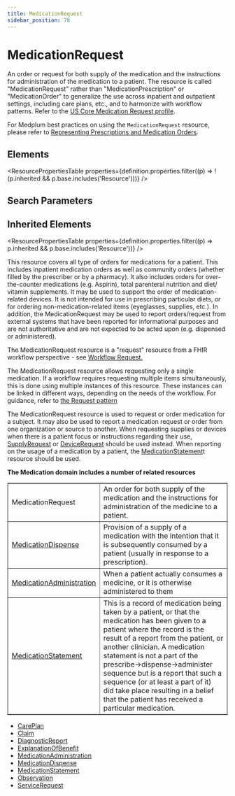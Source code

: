 ```yaml
---
title: MedicationRequest
sidebar_position: 78
---
```



# MedicationRequest

An order or request for both supply of the medication and the instructions for administration of the medication to a patient. The resource is called "MedicationRequest" rather than "MedicationPrescription" or "MedicationOrder" to generalize the use across inpatient and outpatient settings, including care plans, etc., and to harmonize with workflow patterns. Refer to the [US Core Medication Request profile](https://hl7.org/fhir/us/core/stu3.1.1/StructureDefinition-us-core-medicationrequest.html).

For Medplum best practices on using the `MedicationRequest` resource, please refer to [Representing Prescriptions and Medication Orders](https://www.medplum.com/docs/medications/representing-prescriptions-and-medication-orders).

<Tabs queryString="section">
  <TabItem value="schema" label="Schema" default>

## Elements

<ResourcePropertiesTable
  properties={definition.properties.filter((p) => !(p.inherited && p.base.includes('Resource')))}
/>

## Search Parameters

<SearchParamsTable searchParams={definition.searchParameters} />

## Inherited Elements

<ResourcePropertiesTable properties={definition.properties.filter((p) => p.inherited && p.base.includes('Resource'))} />

  </TabItem>
  <TabItem value="usage" label="Usage">
<div> <a name="scope"></a> <p>     This resource covers all type of orders for medications for a patient. This includes inpatient medication orders as well as community orders (whether filled by the prescriber or by a pharmacy). It also includes orders for over-the-counter medications (e.g. Aspirin), total parenteral nutrition and diet/ vitamin supplements. It may be used to support the order of medication-related devices. It is not intended for use in prescribing particular diets, or for ordering non-medication-related items (eyeglasses, supplies, etc.).  In addition, the <Link to="/docs/api/fhir/resources/medicationrequest">MedicationRequest</Link> may be used to report orders/request from external systems that have been reported for informational purposes and are not authoritative and are not expected to be acted upon (e.g. dispensed or administered). </p>     <p>The <Link to="/docs/api/fhir/resources/medicationrequest">MedicationRequest</Link> resource is a "request" resource from a FHIR workflow perspective - see <a href="https://www.hl7.org/fhir/workflow.html#request">Workflow Request.</a></p> <p> The <Link to="/docs/api/fhir/resources/medicationrequest">MedicationRequest</Link> resource allows requesting only a single medication. If a workflow requires requesting multiple items simultaneously, this is done using multiple instances of this resource. These instances can be linked in different ways, depending on the needs of the workflow. For guidance, refer to <a href="https://www.hl7.org/fhir/request.html#compound">the Request pattern</a> </p> </div>
  </TabItem>
  <TabItem value="relationships" label="Relationships">
<div> <a name="bnr"></a>     <p>The <Link to="/docs/api/fhir/resources/medicationrequest">MedicationRequest</Link> resource is used to request or order medication for a subject. It may also be used to report a medication request or order from one organization or source to another.  When requesting supplies or devices when there is a patient focus or instructions regarding their use, <a href="/docs/api/fhir/resources/supplyrequest">SupplyRequest</a> or <a href="/docs/api/fhir/resources/devicerequest">DeviceRequest</a> should be used instead.  When reporting on the usage of a medication by a patient, the <a href="https://www.hl7.org/fhir/medicationStatement.html">MedicationStatement</a>t resource should be used.</p> <p> <b>The <Link to="/docs/api/fhir/resources/medication">Medication</Link> domain includes a number of related resources</b> </p> <table border="1" cellpadding="1" cellspacing="2" frame="box">     <tbody><tr>         <td>MedicationRequest</td>         <td>An order for both supply of the medication and the instructions for administration of the medicine to a patient.</td>     </tr>     <tr>         <td><a href="/docs/api/fhir/resources/medicationdispense">MedicationDispense</a></td>         <td>Provision of a supply of a medication with the intention that it is subsequently consumed by a patient (usually in response to a prescription).  </td>     </tr>     <tr>         <td><a href="/docs/api/fhir/resources/medicationadministration">MedicationAdministration</a></td>         <td>When a patient actually consumes a medicine, or it is otherwise administered to them</td>     </tr>     <tr>         <td><a href="/docs/api/fhir/resources/medicationstatement">MedicationStatement</a></td>         <td>This is a record of medication being taken by a patient, or that the medication has been given to a patient where the record is the result of a report from the patient, or another clinician.           A medication statement is not a part of the prescribe-&gt;dispense-&gt;administer sequence but is a report that such a sequence (or at least a part of it) did take place resulting in a belief that the patient has received a particular medication.         </td>     </tr> </tbody></table> </div>
  </TabItem>

  <TabItem value="referencedBy" label="Referenced By">
<ul><li><a href="/docs/api/fhir/resources/careplan">CarePlan</a></li>
<li><a href="/docs/api/fhir/resources/claim">Claim</a></li>
<li><a href="/docs/api/fhir/resources/diagnosticreport">DiagnosticReport</a></li>
<li><a href="/docs/api/fhir/resources/explanationofbenefit">ExplanationOfBenefit</a></li>
<li><a href="/docs/api/fhir/resources/medicationadministration">MedicationAdministration</a></li>
<li><a href="/docs/api/fhir/resources/medicationdispense">MedicationDispense</a></li>
<li><a href="/docs/api/fhir/resources/medicationstatement">MedicationStatement</a></li>
<li><a href="/docs/api/fhir/resources/observation">Observation</a></li>
<li><a href="/docs/api/fhir/resources/servicerequest">ServiceRequest</a></li></ul>
  </TabItem>
</Tabs>
